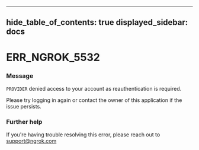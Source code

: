 

---
hide_table_of_contents: true
displayed_sidebar: docs
---


# ERR_NGROK_5532

### Message
`PROVIDER` denied access to your account as reauthentication is required.

Please try logging in again or contact the owner of this application if the issue persists.

<ErrorDetails error="err_ngrok_5532" />



### Further help
If you're having trouble resolving this error, please reach out to [support@ngrok.com](mailto:support@ngrok.com?subject=Help%20with%20ERR_NGROK_5532)

